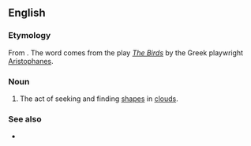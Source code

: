 ==English==

===Etymology===
{{root|en|ine-pro|*nebʰ-}}
From {{etyl|grc|en}} {{m|grc|Νεφελοκοκκυγία}}. The word comes from the play [[w:The Birds (play)|''The Birds'']] by the Greek playwright [[w:Aristophanes|Aristophanes]].

===Noun===
{{en-noun|-}}

# The act of seeking and finding [[shapes]] in [[clouds]].

===See also===
* {{l|en|cloud-cuckoo-land}}
